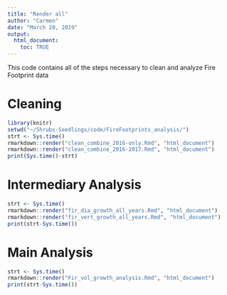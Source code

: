 ```yaml
---
title: "Render all"
author: "Carmen"
date: "March 20, 2019"
output: 
  html_document:
    toc: TRUE
---
```


This code contains all of the steps necessary to clean and analyze Fire Footprint data

# Cleaning
```r
library(knitr)
setwd("~/Shrubs-Seedlings/code/FireFootprints_analysis/")
strt <- Sys.time()
rmarkdown::render("clean_combine_2016-only.Rmd", "html_document")
rmarkdown::render("clean_combine_2016-2017.Rmd", "html_document")
print(Sys.time()-strt)
```

# Intermediary Analysis
```r
strt <- Sys.time()
rmarkdown::render("fir_dia_growth_all_years.Rmd", "html_document")
rmarkdown::render("fir_vert_growth_all_years.Rmd", "html_document")
print(strt-Sys.time())
```

# Main Analysis
```r
strt <- Sys.time()
rmarkdown::render("Fir_vol_growth_analysis.Rmd", "html_document")
print(strt-Sys.time())
```
